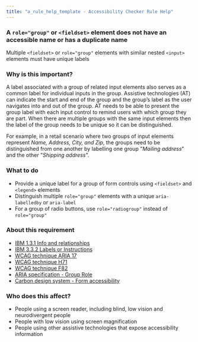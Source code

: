 ```yaml
---
title: "a_rule_help_template - Accessibility Checker Rule Help"
---
```


<div className="toolHelp">
<Row>
<Column colLg={16} colMd={8} colSm={4} className="toolHead">

### A `role="group"` or `<fieldset>` element does not have an accessible name or has a duplicate name

<!-- This active message title is NOT used by the Checker, the browser extension uses the active messages: Fail_ or Potential_ message in ...nls/index.ts file instead -->


<div id="locLevel"></div>

<!-- the Checker browser extension displays the rule level, such as Violation, Needs Review, or Recommendation here -->

  
Multiple `<fieldset>` or `role="group"` elements with similar nested `<input>` elements must have unique labels 

<!-- Checker does not display this passive message sub-title, the browser extension displays the 0: message in  ...nls/index.ts file -->

<!-- Note that the messages in the test files must also match the messages from the ...nls/index.ts file instead of message titles here in mdx -->
  

</Column>
</Row>

<Row>
<Column colLg={11} colMd={5} colSm={4} className="toolMain">

  
### Why is this important?

A label associated with a group of related input elements also serves as a common label for individual inputs in the group. 
Assistive technologies (AT) can indicate the start and end of the group and the group’s label as the user navigates into and out of the group.
AT needs to be able to present the group label with each input control to remind users with which group they are part.
When there are multiple groups with the same input elements then the label of the group needs to be unique so it can be distinguished.  

For example, in a retail scenario where two groups of input elements represent _Name, Address, City, and Zip_, 
the groups need to be distinguished from one another by labelling one group "_Mailing address_" and the other "_Shipping address_".   

<div id="locSnippet"></div>


### What to do

* Provide a unique label for a group of form controls using `<fieldset>` and `<legend>` elements 
* Distinguish multiple `role="group"` elements with a unique `aria-labelledby` or `aria-label` 
* For a group of radio buttons, use `role="radiogroup"` instead of `role="group"` 

  
</Column>
<Column colLg={5} colMd={3} colSm={4} className="toolLeft">

### About this requirement

<!-- should only include one requirement and one or more references to techniques and best practices -->
  
* [IBM 1.3.1 Info and relationships](https://www.ibm.com/able/requirements/requirements/#1_3_1)
* [IBM 3.3.2 Labels or Instructions](https://www.ibm.com/able/requirements/requirements/#3_3_2)
* [WCAG technique ARIA 17](https://www.w3.org/WAI/WCAG21/Techniques/aria/ARIA17.html) 
* [WCAG technique H71](https://www.w3.org/TR/WCAG20-TECHS/H71.html)
* [WCAG technique F82](https://www.w3.org/TR/2016/NOTE-WCAG20-TECHS-20161007/F82)
* [ARIA specification - Group Role]( https://www.w3.org/TR/wai-aria-1.2/#group)
* [Carbon design system - Form accessibility](https://www.carbondesignsystem.com/components/form/accessibility/)  


### Who does this affect?

* People using a screen reader, including blind, low vision and neurodivergent people
* People with low vision using screen magnification
* People using other assistive technologies that expose accessibility information 

   
</Column>
</Row>
</div>

